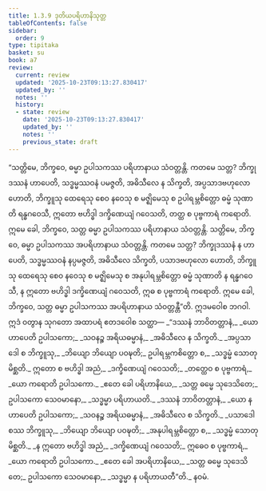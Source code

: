 ```yaml
---
title: 1.3.9 ဒုတိယပရိဟာနိသုတ္တ
tableOfContents: false
sidebar:
  order: 9
type: tipitaka
basket: su
book: a7
review:
  current: review
  updated: '2025-10-23T09:13:27.830417'
  updated_by: ''
  notes: ''
  history:
  - state: review
    date: '2025-10-23T09:13:27.830417'
    updated_by: ''
    notes: ''
    previous_state: draft
---
```



<ReviewStatus review={frontmatter.review} showDetails={true} />

<HypothesisAnnotation frontmatter={frontmatter} />

<DynamicBreadcrumb />

<Division number="29" book="a7" e="ch" v="16" p="416">

<Paragraph number="148" book="a7">
“သတ္တိမေ, ဘိက္ခဝေ, ဓမ္မာ ဥပါသကဿ ပရိဟာနာယ သံဝတ္တန္တိ. ကတမေ သတ္တ? ဘိက္ခုဒဿနံ ဟာပေတိ, သဒ္ဓမ္မဿဝနံ ပမဇ္ဇတိ, အဓိသီလေ န သိက္ခတိ, အပ္ပသာဒဗဟုလော ဟောတိ, ဘိက္ခူသု ထေရေသု စေဝ နဝေသု စ မဇ္ဈိမေသု စ ဥပါရမ္ဘစိတ္တော ဓမ္မံ သုဏာတိ ရန္ဓဂဝေသီ, ဣတော ဗဟိဒ္ဓါ ဒက္ခိဏေယျံ ဂဝေသတိ, တတ္ထ စ ပုဗ္ဗကာရံ ကရောတိ. ဣမေ ခေါ, ဘိက္ခဝေ, သတ္တ ဓမ္မာ ဥပါသကဿ ပရိဟာနာယ သံဝတ္တန္တိ.
</Paragraph>

<Paragraph number="149" book="a7">
သတ္တိမေ, ဘိက္ခဝေ, ဓမ္မာ ဥပါသကဿ အပရိဟာနာယ သံဝတ္တန္တိ. ကတမေ သတ္တ? ဘိက္ခုဒဿနံ န ဟာပေတိ, သဒ္ဓမ္မဿဝနံ နပ္ပမဇ္ဇတိ, အဓိသီလေ သိက္ခတိ, ပသာဒဗဟုလော ဟောတိ, ဘိက္ခူသု ထေရေသု စေဝ နဝေသု စ မဇ္ဈိမေသု စ အနုပါရမ္ဘစိတ္တော ဓမ္မံ သုဏာတိ န ရန္ဓဂဝေသီ, န ဣတော ဗဟိဒ္ဓါ ဒက္ခိဏေယျံ ဂဝေသတိ, ဣဓ စ ပုဗ္ဗကာရံ ကရောတိ. ဣမေ ခေါ, ဘိက္ခဝေ, သတ္တ ဓမ္မာ ဥပါသကဿ အပရိဟာနာယ သံဝတ္တန္တီ”တိ. ဣဒမဝေါစ ဘဂဝါ. ဣဒံ ဝတွာန သုဂတော အထာပရံ ဧတဒဝေါစ သတ္ထာ—
</Paragraph>

<Paragraph number="150" type="verses" book="a7">
_“ဒဿနံ ဘာဝိတတ္တာနံ,_  
_ယော ဟာပေတိ ဥပါသကော;_  
_သဝနဉ္စ အရိယဓမ္မာနံ,_  
_အဓိသီလေ န သိက္ခတိ._  

</Paragraph>

<Paragraph number="151" type="verses" book="a7">
_အပ္ပသာဒေါ စ ဘိက္ခူသု,_  
_ဘိယျော ဘိယျော ပဝဍ္ဎတိ;_  
ဥပါရမ္ဘကစိတ္တော စ,_  
_သဒ္ဓမ္မံ သောတုမိစ္ဆတိ._  

</Paragraph>

<Paragraph number="152" type="verses" book="a7">
ဣတော စ ဗဟိဒ္ဓါ အညံ,_  
_ဒက္ခိဏေယျံ ဂဝေသတိ;_  
_တတ္ထေဝ စ ပုဗ္ဗကာရံ,_  
_ယော ကရောတိ ဥပါသကော._  

</Paragraph>

<Paragraph number="153" type="verses" book="a7">
_ဧတေ ခေါ ပရိဟာနိယေ,_  
_သတ္တ ဓမ္မေ သုဒေသိတေ;_  
ဥပါသကော သေဝမာနော,_  
_သဒ္ဓမ္မာ ပရိဟာယတိ._  

</Paragraph>

<Paragraph number="154" type="verses" book="a7">
_ဒဿနံ ဘာဝိတတ္တာနံ,_  
_ယော န ဟာပေတိ ဥပါသကော;_  
_သဝနဉ္စ အရိယဓမ္မာနံ,_  
_အဓိသီလေ စ သိက္ခတိ._  

</Paragraph>

<Paragraph number="155" type="verses" book="a7">
_ပသာဒေါ စဿ ဘိက္ခူသု,_  
_ဘိယျော ဘိယျော ပဝဍ္ဎတိ;_  
_အနုပါရမ္ဘစိတ္တော စ,_  
_သဒ္ဓမ္မံ သောတုမိစ္ဆတိ._  

</Paragraph>

<Paragraph number="156" type="verses" book="a7">
_န ဣတော ဗဟိဒ္ဓါ အညံ,_  
_ဒက္ခိဏေယျံ ဂဝေသတိ;_  
ဣဓေဝ စ ပုဗ္ဗကာရံ,_  
_ယော ကရောတိ ဥပါသကော._  

</Paragraph>

<Paragraph number="157" type="verses" book="a7">
_ဧတေ ခေါ အပရိဟာနိယေ,_  
_သတ္တ ဓမ္မေ သုဒေသိတေ;_  
ဥပါသကော သေဝမာနော,_  
_သဒ္ဓမ္မာ န ပရိဟာယတီ”တိ._  


</Paragraph>
</Division>

<Paragraph number="158" type="center" book="a7">
နဝမံ.
</Paragraph>